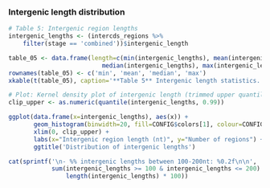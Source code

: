### Intergenic length distribution

```r
# Table 5: Intergenic region lengths
intergenic_lengths <- (intercds_regions %>% 
    filter(stage == 'combined'))$intergenic_length

table_05 <- data.frame(length=c(min(intergenic_lengths), mean(intergenic_lengths),
                          median(intergenic_lengths), max(intergenic_lengths)))
rownames(table_05) <- c('min', 'mean', 'median', 'max')
xkable(t(table_05), caption='**Table 5** Intergenic length statistics.')
```

```r
# Plot: Kernel density plot of intergenic length (trimmed upper quantile)
clip_upper <- as.numeric(quantile(intergenic_lengths, 0.99)) 

ggplot(data.frame(x=intergenic_lengths), aes(x)) + 
       geom_histogram(binwidth=20, fill=CONFIG$colors[1], colour=CONFIG$stroke, alpha=0.75) +
       xlim(0, clip_upper) +
       labs(x="Intergenic region length (nt)", y="Number of regions") +
       ggtitle('Distribution of intergenic lengths')
```

```r
cat(sprintf('\n- %% intergenic lengths between 100-200nt: %0.2f\n\n',
            sum(intergenic_lengths >= 100 & intergenic_lengths <= 200) / 
                length(intergenic_lengths) * 100))
```
